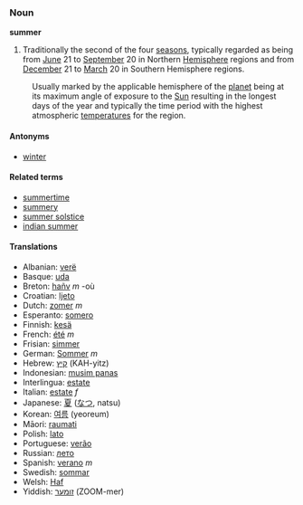 ===Noun===
'''summer'''

# Traditionally the second of the four [[season]]s, typically regarded as being from [[June]] 21 to [[September]] 20 in Northern [[Hemisphere]] regions and from [[December]] 21 to [[March]] 20 in Southern Hemisphere regions.
:Usually marked by the applicable hemisphere of the [[planet]] being at its maximum angle of exposure to the [[Sun]] resulting in the longest days of the year and  typically the time period with the highest atmospheric [[temperature]]s for the region. 

====Antonyms====
*[[winter]]

====Related terms====
*[[summertime]]
*[[summery]]
*[[summer solstice]]
*[[indian summer]]

==== Translations ====
*Albanian: [[verë]]
*Basque: [[uda]]
*Breton: [[hañv]] ''m'' -où
*Croatian: [[ljeto]]
*Dutch: [[zomer]] ''m''
*Esperanto: [[somero]]
*Finnish: [[kesä]]
*French: [[été]] ''m''
*Frisian: [[simmer]]
*German: [[Sommer]] ''m''
*Hebrew: [[קיץ]] (KAH-yitz)
*Indonesian: [[musim panas]]
*Interlingua: [[estate]]
*Italian: [[estate]] ''f''
*Japanese: [[夏]] ([[なつ]], natsu)
*Korean: [[여름]] (yeoreum)
*Māori: [[raumati]]
*Polish: [[lato]]
*Portuguese: [[verão]]
*Russian: [[лето]]
*Spanish: [[verano]] ''m''
*Swedish: [[sommar]]
*Welsh: [[Haf]]
*Yiddish: [[זומער]] (ZOOM-mer)